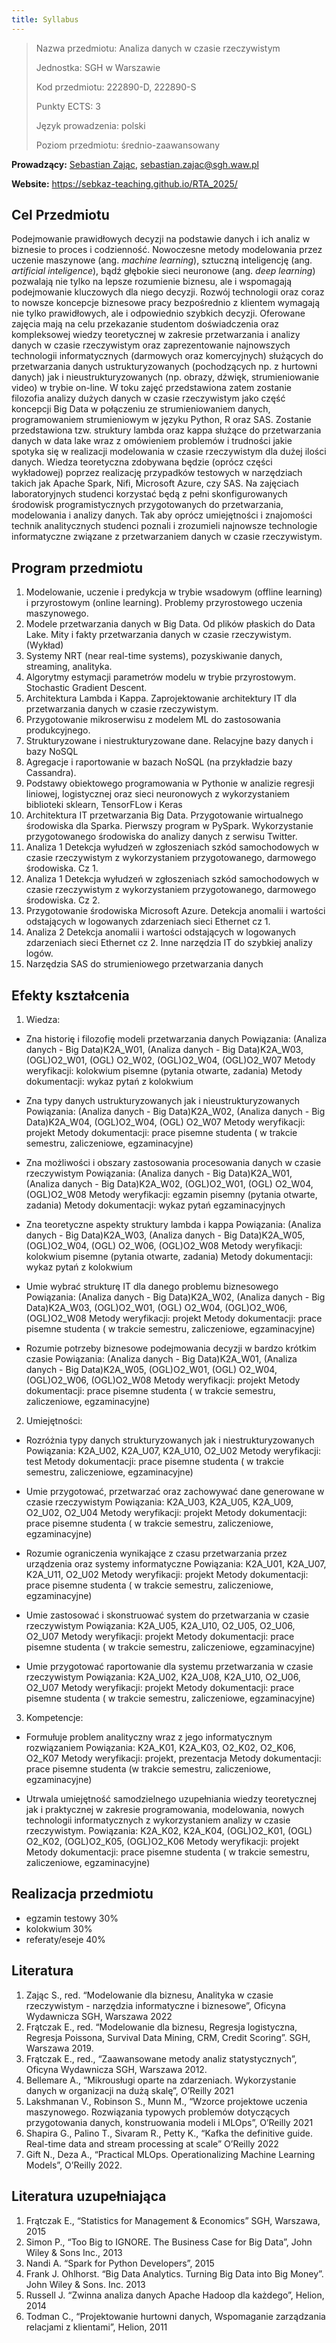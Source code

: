 ```yaml
---
title: Syllabus
---
```


> Nazwa przedmiotu: Analiza danych w czasie rzeczywistym
> 
> Jednostka: SGH w Warszawie
> 
> Kod przedmiotu: 222890-D, 222890-S
>
> Punkty ECTS: 3
>
> Język prowadzenia: polski
>
> Poziom przedmiotu: średnio-zaawansowany


**Prowadzący:** [Sebastian Zając](https://sebastianzajac.pl), 
  [sebastian.zajac@sgh.waw.pl](mailto:sebastian.zajac@sgh.waw.pl)


**Website:**
  [https://sebkaz-teaching.github.io/RTA_2025/](https://sebkaz-teaching.github.io/RTA_2025/)



## Cel Przedmiotu

Podejmowanie prawidłowych decyzji na podstawie danych i ich analiz w biznesie to proces i codzienność. 
Nowoczesne metody modelowania przez uczenie maszynowe (ang. _machine learning_), sztuczną inteligencję (ang. _artificial inteligence_), bądź głębokie sieci neuronowe (ang. _deep learning_) pozwalają nie tylko na lepsze rozumienie biznesu, ale i wspomagają podejmowanie kluczowych dla niego decyzji. 
Rozwój technologii oraz coraz to nowsze koncepcje biznesowe pracy bezpośrednio z klientem wymagają nie tylko prawidłowych, ale i odpowiednio szybkich decyzji. 
Oferowane zajęcia mają na celu przekazanie studentom doświadczenia oraz kompleksowej wiedzy teoretycznej w zakresie przetwarzania i analizy danych w czasie rzeczywistym oraz zaprezentowanie najnowszych technologii informatycznych (darmowych oraz komercyjnych) służących do przetwarzania danych ustrukturyzowanych (pochodzących np. z hurtowni danych) jak i nieustrukturyzowanych (np. obrazy, dźwięk, strumieniowanie video) w trybie on-line. 
W toku zajęć przedstawiona zatem zostanie filozofia analizy dużych danych w czasie rzeczywistym jako część koncepcji Big Data w połączeniu ze strumieniowaniem danych, programowaniem strumieniowym w języku Python, R oraz SAS. 
Zostanie przedstawiona tzw. struktury lambda oraz kappa służące do przetwarzania danych w data lake wraz z omówieniem problemów i trudności jakie spotyka się w realizacji modelowania w czasie rzeczywistym dla dużej ilości danych. 
Wiedza teoretyczna zdobywana będzie (oprócz części wykładowej) poprzez realizację przypadków testowych w narzędziach takich jak Apache Spark, Nifi, Microsoft Azure, czy SAS.
Na zajęciach laboratoryjnych studenci korzystać będą z pełni skonfigurowanych środowisk programistycznych przygotowanych do przetwarzania, modelowania i analizy danych. 
Tak aby oprócz umiejętności i znajomości technik analitycznych studenci poznali i zrozumieli najnowsze technologie informatyczne związane z przetwarzaniem danych w czasie rzeczywistym.

## Program przedmiotu

1. Modelowanie, uczenie i predykcja w trybie wsadowym (offline learning) i przyrostowym (online learning). Problemy przyrostowego uczenia maszynowego.
2. Modele przetwarzania danych w Big Data. Od plików płaskich do Data Lake. Mity i fakty przetwarzania danych w czasie rzeczywistym. (Wykład)
3. Systemy NRT (near real-time systems), pozyskiwanie danych, streaming, analityka.
4. Algorytmy estymacji parametrów modelu w trybie przyrostowym. Stochastic Gradient Descent.
5. Architektura Lambda i Kappa. Zaprojektowanie architektury IT dla przetwarzania danych w czasie rzeczywistym.
6. Przygotowanie mikroserwisu z modelem ML do zastosowania produkcyjnego.
7. Strukturyzowane i niestrukturyzowane dane. Relacyjne bazy danych i bazy NoSQL
8. Agregacje i raportowanie w bazach NoSQL (na przykładzie bazy Cassandra).
9. Podstawy obiektowego programowania w Pythonie w analizie regresji liniowej, logistycznej oraz sieci neuronowych z wykorzystaniem biblioteki sklearn, TensorFLow i Keras
10. Architektura IT przetwarzania Big Data. Przygotowanie wirtualnego środowiska dla Sparka. Pierwszy program w PySpark. Wykorzystanie przygotowanego środowiska do analizy danych z serwisu Twitter.
11. Analiza 1 Detekcja wyłudzeń w zgłoszeniach szkód samochodowych w czasie rzeczywistym z wykorzystaniem przygotowanego, darmowego środowiska. Cz 1.
12. Analiza 1 Detekcja wyłudzeń w zgłoszeniach szkód samochodowych w czasie rzeczywistym z wykorzystaniem przygotowanego, darmowego środowiska. Cz 2.
13. Przygotowanie środowiska Microsoft Azure. Detekcja anomalii i wartości odstających w logowanych zdarzeniach sieci Ethernet cz 1.
14. Analiza 2 Detekcja anomalii i wartości odstających w logowanych zdarzeniach sieci Ethernet cz 2. Inne narzędzia IT do szybkiej analizy logów.
15. Narzędzia SAS do strumieniowego przetwarzania danych

## Efekty kształcenia

1. Wiedza:

- Zna historię i filozofię modeli przetwarzania danych
Powiązania: (Analiza danych - Big Data)K2A_W01, (Analiza danych - Big Data)K2A_W03, (OGL)O2_W01, (OGL) O2_W02, (OGL)O2_W04, (OGL)O2_W07
Metody weryfikacji: kolokwium pisemne (pytania otwarte, zadania)
Metody dokumentacji: wykaz pytań z kolokwium

- Zna typy danych ustrukturyzowanych jak i nieustrukturyzowanych
Powiązania: (Analiza danych - Big Data)K2A_W02, (Analiza danych - Big Data)K2A_W04, (OGL)O2_W04, (OGL) O2_W07
Metody weryfikacji: projekt
Metody dokumentacji: prace pisemne studenta ( w trakcie semestru, zaliczeniowe, egzaminacyjne)

- Zna możliwości i obszary zastosowania procesowania danych w czasie rzeczywistym
Powiązania: (Analiza danych - Big Data)K2A_W01, (Analiza danych - Big Data)K2A_W02, (OGL)O2_W01, (OGL) O2_W04, (OGL)O2_W08
Metody weryfikacji: egzamin pisemny (pytania otwarte, zadania)
Metody dokumentacji: wykaz pytań egzaminacyjnych

- Zna teoretyczne aspekty struktury lambda i kappa
Powiązania: (Analiza danych - Big Data)K2A_W03, (Analiza danych - Big Data)K2A_W05, (OGL)O2_W04, (OGL) O2_W06, (OGL)O2_W08
Metody weryfikacji: kolokwium pisemne (pytania otwarte, zadania)
Metody dokumentacji: wykaz pytań z kolokwium

- Umie wybrać strukturę IT dla danego problemu biznesowego
Powiązania: (Analiza danych - Big Data)K2A_W02, (Analiza danych - Big Data)K2A_W03, (OGL)O2_W01, (OGL) O2_W04, (OGL)O2_W06, (OGL)O2_W08
Metody weryfikacji: projekt
Metody dokumentacji: prace pisemne studenta ( w trakcie semestru, zaliczeniowe, egzaminacyjne)

- Rozumie potrzeby biznesowe podejmowania decyzji w bardzo krótkim czasie
Powiązania: (Analiza danych - Big Data)K2A_W01, (Analiza danych - Big Data)K2A_W05, (OGL)O2_W01, (OGL) O2_W04, (OGL)O2_W06, (OGL)O2_W08
Metody weryfikacji: projekt
Metody dokumentacji: prace pisemne studenta ( w trakcie semestru, zaliczeniowe, egzaminacyjne)

2. Umiejętności:

- Rozróżnia typy danych strukturyzowanych jak i niestrukturyzowanych
Powiązania: K2A_U02, K2A_U07, K2A_U10, O2_U02
Metody weryfikacji: test
Metody dokumentacji: prace pisemne studenta ( w trakcie semestru, zaliczeniowe, egzaminacyjne)

- Umie przygotować, przetwarzać oraz zachowywać dane generowane w czasie rzeczywistym
Powiązania:  K2A_U03, K2A_U05, K2A_U09, O2_U02, O2_U04
Metody weryfikacji: projekt
Metody dokumentacji: prace pisemne studenta ( w trakcie semestru, zaliczeniowe, egzaminacyjne)

- Rozumie ograniczenia wynikające z czasu przetwarzania przez urządzenia oraz systemy informatyczne
Powiązania:  K2A_U01, K2A_U07, K2A_U11, O2_U02
Metody weryfikacji: projekt
Metody dokumentacji: prace pisemne studenta ( w trakcie semestru, zaliczeniowe, egzaminacyjne)

- Umie zastosować i skonstruować system do przetwarzania w czasie rzeczywistym
Powiązania:  K2A_U05, K2A_U10, O2_U05, O2_U06, O2_U07
Metody weryfikacji: projekt
Metody dokumentacji: prace pisemne studenta ( w trakcie semestru, zaliczeniowe, egzaminacyjne)

- Umie przygotować raportowanie dla systemu przetwarzania w czasie rzeczywistym
Powiązania: K2A_U02, K2A_U08, K2A_U10, O2_U06, O2_U07
Metody weryfikacji: projekt
Metody dokumentacji: prace pisemne studenta ( w trakcie semestru, zaliczeniowe, egzaminacyjne)

3. Kompetencje:

- Formułuje problem analityczny wraz z jego informatycznym rozwiązaniem
Powiązania: K2A_K01, K2A_K03, O2_K02,  O2_K06, O2_K07
Metody weryfikacji: projekt, prezentacja
Metody dokumentacji: prace pisemne studenta (w trakcie semestru, zaliczeniowe, egzaminacyjne)

- Utrwala umiejętność samodzielnego uzupełniania wiedzy teoretycznej jak i praktycznej w zakresie programowania,
modelowania, nowych technologii informatycznych z wykorzystaniem analizy w czasie rzeczywistym. Powiązania: K2A_K02, K2A_K04, (OGL)O2_K01, (OGL) O2_K02, (OGL)O2_K05, (OGL)O2_K06
Metody weryfikacji: projekt
Metody dokumentacji: prace pisemne studenta ( w trakcie semestru, zaliczeniowe, egzaminacyjne)


## Realizacja przedmiotu

- egzamin testowy 30%
- kolokwium 30%
- referaty/eseje 40%

## Literatura


1. Zając S., red. "Modelowanie dla biznesu, Analityka w czasie rzeczywistym - narzędzia informatyczne i biznesowe", Oficyna Wydawnicza SGH, Warszawa 2022
2. Frątczak E., red. "Modelowanie dla biznesu, Regresja logistyczna, Regresja Poissona, Survival Data Mining, CRM, Credit Scoring". SGH, Warszawa 2019. 
3. Frątczak E., red., "Zaawansowane metody analiz statystycznych", Oficyna Wydawnicza SGH, Warszawa 2012. 
4. Bellemare A., "Mikrousługi oparte na zdarzeniach. Wykorzystanie danych w organizacji na dużą skalę", O'Reilly 2021
5. Lakshmanan V., Robinson S., Munn M., "Wzorce projektowe uczenia maszynowego. Rozwiązania typowych problemów dotyczących przygotowania danych, konstruowania modeli i MLOps", O'Reilly 2021
6. Shapira G., Palino T., Sivaram R., Petty K., "Kafka the definitive guide. Real-time data and stream processing at scale" O'Reilly 2022
7. Gift N., Deza A., "Practical MLOps. Operationalizing Machine Learning Models", O'Reilly 2022.  

## Literatura uzupełniająca

1. Frątczak E., "Statistics for Management & Economics" SGH, Warszawa, 2015 
2. Simon P., "Too Big to IGNORE. The Business Case for Big Data", John Wiley & Sons Inc., 2013 
3. Nandi A. "Spark for Python Developers", 2015 
4. Frank J. Ohlhorst. "Big Data Analytics. Turning Big Data into Big Money". John Wiley & Sons. Inc. 2013 
5. Russell J. "Zwinna analiza danych Apache Hadoop dla każdego", Helion, 2014 
6. Todman C., "Projektowanie hurtowni danych, Wspomaganie zarządzania relacjami z klientami", Helion, 2011
